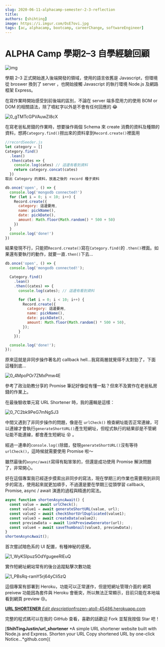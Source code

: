 ```yaml
---
slug: 2020-06-11-alphacamp-semester-2-3-reflection
title: 
authors: [shihting]
image: https://i.imgur.com/OsE7ovi.jpg
tags: [ac, alphacamp, bootcamp, careerChange, softwareEngineer]
---
```


# ALPHA Camp 學期2–3 自學經驗回顧

![img](https://i.imgur.com/OsE7ovi.jpg)

學期 2–3 正式開始進入後端開發的領域，使用的語言依舊是 Javascript，但環境從 broswer 換到了 server ，也開始接觸 Javascript 的執行環境 Node.js 及網路框架 Express。

在寫作業時開始感受到前後端的區別，不論在 server 端多麼用力的使用 BOM or DOM 的相關語法，除了噴紅字以外是不會有任何回應的 😂

![0_gTMTcGPVAuwZI8cX](https://i.imgur.com/IIa8RIX.jpg)

在寫老爸私房錢的作業時，想要操作兩個 Schema 來 create 消費的資料及種類的資料，想將`Category.find()`撈出來的資料拿到`Record.create()`裡面用

```javascript
//recordSeeder.js
let category = []
Category.find()
  .lean()
  .then(cates => {
    console.log(cates) // 這邊有看到資料
    return category.concat(cates)
  })
取出 Category 的資料，放進之後的 record 種子資料

db.once('open', () => {
  console.log('mongodb connected!')
  for (let i = 0; i < 10; i++) {
    Record.create({
      category: 這邊要用,
      name: pickName(),
      date: pickDate(),
      amount: Math.floor(Math.random() * 500 + 50)
    })
  }
  console.log('done!')
})
```

結果發現不行，只能把`Record.create()`寫在`Category.find(`的 `.then()`裡面。如果還有要執行的動作，就要一直`.then()`下去...

```javascript
db.once('open', () => {
  console.log('mongodb connected!');

  Category.find()
    .lean()
    .then((cates) => {
      console.log(cates); // 這邊有看到資料

      for (let i = 0; i < 10; i++) {
        Record.create({
          category: 這邊要用,
          name: pickName(),
          date: pickDate(),
          amount: Math.floor(Math.random() * 500 + 50),
        });
      }
    });

  console.log('done!');
});
```

原來這就是非同步操作著名的 callback hell...我寫兩層就覺得不太對勁了，下面這種到底...

![0_4MpoPOr7ZMxPmw4E](https://i.imgur.com/P95ookU.png)

參考了政治助教分享的 Promise 筆記好像從有懂一點？但來不及實作在老爸私房錢的作業上。

在最後驗收單元寫 URL Shortener 時，我的邏輯是這樣：

![0_7C2bk9PeG7mNgSJ3](https://i.imgur.com/8Cla5KS.jpg)

中間又遇到了非同步操作的問題，像是在 `urlCheck()` 檢查網址能否正常連線，可以連線才會執行`generateShortURL()`產生短網址，但程式執行的結果卻是不管網址能不能連線，都會產生短網址 😵 。

經過一連串的`console.log()`除錯，發現`generateShortURL()`沒有等待`urlCheck()`，這時候就需要使用 Promise 啦～

雖然最後的`async/await`寫得有點笨笨的，但還是成功使用 Promise 解決問題了，非常開心。

好在這個專案我已經逐步摸索出非同步的寫法，現在學期三的作業也需要用到非同步的寫法，使用起來就更加順手，不過還是要在學期三從頭學習 callback, Promise, async / await 演進的過程與精進的寫法。

```javascript
async function shortenAsyncAwait() {
  const value = await urlCheck();
  const value1 = await generateShortURL(value, url);
  const value2 = await checkShortUrlDuplicated(value1);
  const value3 = await createData(value2);
  const previewData = await linkPreviewGenerator(url);
  const value4 = await saveThumbnail(value3, previewData);
}
shortenAsyncAwait();
```

首次嘗試暗色系的 UI 配置，有種神秘的感覺。

![1_WyKSIpuz5OdYgugeeRlEuQ](https://i.imgur.com/25VXBEw.png)

實作短網址網站常有的後台追蹤點擊次數功能

![1_PBsRq-ramY5rj64yCli5zQ](https://i.imgur.com/7bFd9tY.png)

這個專案有部署到 Heroku，功能可以正常運作，但是短網址管理介面的 網頁 preivew 功能因為套件與 Heroku 會衝突，所以無法正常顯示，目前只能在本地端看到網頁 preview 😢。

[**URL SHORTENER**
*Edit description*frozen-atoll-45486.herokuapp.com](https://frozen-atoll-45486.herokuapp.com/)

完整的程式碼可以在我的 GitHub 查看，喜歡的話歡迎 Fork 並幫我按個 Star 吧！

[**ShihTingJustin/url_shortener**
*A simple URL shortener website built with Node.js and Express. Shorten your URL Copy shortened URL by one-click Notice…*github.com](
